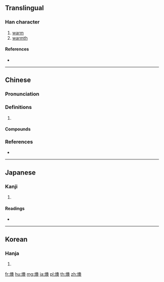 ==Translingual==

===Han character===
{{Han char|rn=86|rad=火|as=13|sn=17|four=97834|canj=FHBK|ids=⿰火奧}}

# [[warm]]
# [[warmth]]

====References====
* {{Han ref|kx=0684.180|dkj=19458|dj=1097.010|hdz=32235.010|uh=71E0|ud=29152|bh=C0EE|bd=49390}}

----

==Chinese==
{{zh-forms}}

===Pronunciation===
{{zh-pron
|m=yù,ào
|c=juk1,ou2,jau1,ou3
|w=4ioq
|mc=y
|oc=y
|cat=
}}
{{attention|wuu|please check}}

===Definitions===
{{zh-hanzi}}

# {{rfdef|zh}}

====Compounds====
{{zh-der|寒燠|燠休|燠寒|燠熱|燠燥|鬱燠}}

===References===
* {{R:yue:Hanzi}}

----

==Japanese==

===Kanji===
{{ja-kanji|grade=|rs=火13}}

# {{defn|lang=ja|sort=火13}}

====Readings====
* {{ja-readings|on=[[イク]] iku (''historical'':[[ヰク]] wiku)、[[ウ]] u、[[オウ]] ō (''historical'': [[アウ]] au)|kun=[[あたたかい|あたたか-い]] atataka-i}}

----

==Korean==

===Hanja===
{{ko-hanja|hangeul=욱|eumhun=|rv=uk|mr=uk|y=wuk}}

# {{defn|lang=ko|sort=火13}}

[[fr:燠]]
[[hu:燠]]
[[mg:燠]]
[[ja:燠]]
[[pl:燠]]
[[th:燠]]
[[zh:燠]]